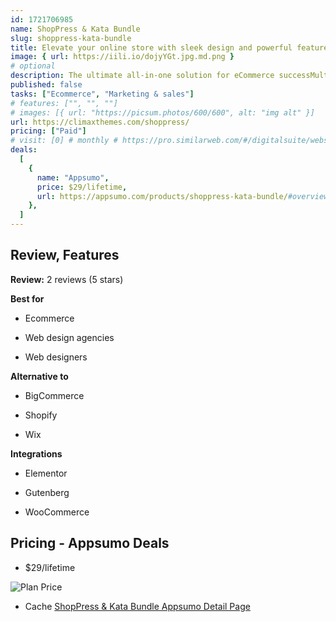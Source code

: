 ```yaml
---
id: 1721706985  
name: ShopPress & Kata Bundle
slug: shoppress-kata-bundle
title: Elevate your online store with sleek design and powerful features
image: { url: https://iili.io/dojyYGt.jpg.md.png }
# optional
description: The ultimate all-in-one solution for eCommerce successMulti-purpose WordPress theme with 120+ starter websitesDesign & customize WooCommerce pages with Elementor page builderAlternative to: Shopify, Woolentor, JetWooBuilder & Woodmart
published: false
tasks: ["Ecommerce", "Marketing & sales"]
# features: ["", "", ""]
# images: [{ url: "https://picsum.photos/600/600", alt: "img alt" }]
url: https://climaxthemes.com/shoppress/ 
pricing: ["Paid"]
# visit: [0] # monthly # https://pro.similarweb.com/#/digitalsuite/websiteanalysis/home
deals:
  [
    {
      name: "Appsumo",
      price: $29/lifetime,
      url: https://appsumo.com/products/shoppress-kata-bundle/#overview,
    },
  ]
---
```


## Review, Features

**Review:** 2 reviews  (5 stars)

**Best for**

- Ecommerce

- Web design agencies

- Web designers

**Alternative to**

- BigCommerce

- Shopify

- Wix

**Integrations**

- Elementor

- Gutenberg

- WooCommerce

## Pricing - Appsumo Deals

- $29/lifetime

<Img src="https://iili.io/doS3FrG.png" alt="Plan Price" />

- Cache [ShopPress & Kata Bundle Appsumo Detail Page](https://iili.io/doS3OTN.png)


